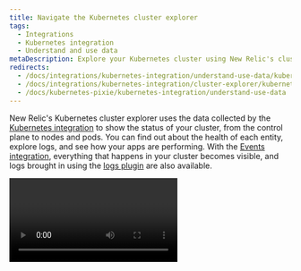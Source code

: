 ```yaml
---
title: Navigate the Kubernetes cluster explorer
tags:
  - Integrations
  - Kubernetes integration
  - Understand and use data
metaDescription: Explore your Kubernetes cluster using New Relic's cluster explorer.
redirects:
  - /docs/integrations/kubernetes-integration/understand-use-data/kubernetes-cluster-explorer
  - /docs/integrations/kubernetes-integration/cluster-explorer/kubernetes-cluster-explorer
  - /docs/kubernetes-pixie/kubernetes-integration/understand-use-data
---
```


New Relic's Kubernetes cluster explorer uses the data collected by the [Kubernetes integration](/docs/integrations/kubernetes-integration/get-started/introduction-kubernetes-integration) to show the status of your cluster, from the control plane to nodes and pods. You can find out about the health of each entity, explore logs, and see how your apps are performing. With the [Events integration](/docs/integrations/kubernetes-integration/kubernetes-events/install-kubernetes-events-integration), everything that happens in your cluster becomes visible, and logs brought in using the [logs plugin](/docs/logs/enable-logs/enable-logs/kubernetes-plugin-logs) are also available.

<Video type="wistia" id="d6odj1911i" />

## Meet the cluster explorer [#cluster-explorer-use]

The cluster explorer represents your most relevant cluster data on a chart with the shape of a ship's wheel — which is also Kubernetes' logo.

- Outer ring: Contains up to 24 nodes of your cluster, the most relevant based on the amount of alerts. Hover over each node to check resource consumption and the percentage of allocable pods used.

![New Relic One - Cluster explorer - Node Tooltip](src/images/nr1-cluster-explorer-node-tooltip.png 'New Relic One - Cluster explorer - Node Tooltip')

- Inner rings: Contain the pods ( ![Pod](src/images/pod_0.png 'Pod') ) of each node. Pods with active alerts are shown in the third innermost ring, and pods that are pending or unable to run are in the center.

![New Relic One - Cluster explorer](src/images/nr1-cluster-explorer-rings.png 'New Relic One - Cluster explorer')

Hover the mouse over each node or pod to get a quick overview of its resource usage. You can click each node and pod to view its resource usage over time or to get more information about its health and active alerts. [Colors](/docs/alerts/new-relic-alerts/configuring-alert-policies/identify-entities-without-alert-policies) are based on [predefined alert conditions](/docs/integrations/kubernetes-integration/kubernetes-events/kubernetes-integration-predefined-alert-policy): Yellow pods have active warning alerts, while red pods have active critical alerts.

![New Relic One - Cluster explorer - Pod alert](src/images/nr1-pod-alert.png 'New Relic One - Cluster explorer - Pod alert')

<figcaption>
  **[one.newrelic.com](https://one.newrelic.com) > Kubernetes cluster
  explorer**: Click any pod to get more information about its status and health,
  and to dig deeper into application data and traces, logs, and events.
</figcaption>

Click a node to see the following data:

- Pod statistics
- CPU, memory, and storage consumption against allocatable amounts
- Amount of pods used by the node against the allocatable amount of pods

For each pod, depending on the [integrations and features you've enabled](/docs/integrations/kubernetes-integration/get-started/introduction-kubernetes-integration), you can see:

- Pod status and metadata, including namespace and deployment
- Container status and statistics
- Active alerts (both warning and critical)
- [Kubernetes events that happened in that pod](/docs/integrations/kubernetes-integration/kubernetes-events/install-kubernetes-events-integration)
- APM data and traces (if you've [linked your APM data](/docs/integrations/kubernetes-integration/link-your-applications/link-your-applications-kubernetes))
- A link to the pods' and containers' logs, collected using the [Kubernetes plugin for New Relic Logs](/docs/logs/enable-logs/enable-logs/kubernetes-plugin-logs)

Cluster and [control plane](/docs/integrations/kubernetes-integration/installation/configure-control-plane-monitoring) statistics are always visible on the left side.

### Cluster dashboard

The cluster dashboard can be accessed at any time from the cluster explorer by clicking **Kubernetes dashboard**. It provides a curated dashboard experience for your Kubernetes cluster.

![New Relic One - Cluster explorer - Dashboard detail](src/images/nr1-cluster-explorer-dashboard-detail.png 'New Relic One - Cluster explorer - Dashboard detail')

<figcaption>
  **[one.newrelic.com](https://one.newrelic.com) > Kubernetes cluster explorer >
  Kubernetes dashboard**: The Kubernetes dashboard can be accessed from the
  Kubernetes cluster explorer. It shows useful Kubernetes metric data.
</figcaption>

### Cluster explorer node table [#cluster-explorer-table]

Below the cluster explorer is the node table**,** which shows all the nodes of the cluster, namespace, or deployment. Like all other usage indicators, the table shows consumption against [allocatable resources](https://kubernetes.io/docs/tasks/administer-cluster/reserve-compute-resources/#node-allocatable).

## Search and filter your cluster data [#search-filter]

The main way to modify the data view in the cluster explorer is by using the top bar to search for specific attributes or values. All the [attributes and values collected by the Kubernetes integration](/docs/integrations/kubernetes-integration/understand-use-data/understand-use-data) can be combined to narrow down the cluster view.

![New Relic One - Cluster explorer - Search](src/images/nr1-cluster-explorer-search.png 'New Relic One - Cluster explorer - Search')

<figcaption>
  **[one.newrelic.com](https://one.newrelic.com) > Kubernetes cluster
  explorer**: All your Kubernetes cluster's attributes and data points can be
  used to filter the cluster explorer view.
</figcaption>

You can also change the time frame using the time picker in the upper right corner. The **Auto-refresh** box turns the cluster explorer into a real-time dashboard that refreshes every 60 seconds.

![New Relic One - Cluster explorer - Time picker and Auto-refresh](src/images/nr1-cluster-explorer-picker-refresh.png 'New Relic One - Cluster explorer - Time picker and Auto-refresh')

<figcaption>
  **[one.newrelic.com](https://one.newrelic.com) > Kubernetes cluster
  explorer**: The time picker lets you select several predefined time spans. To
  reload the data every minute, check the auto-refresh box.
</figcaption>

## Browse your Kubernetes events

If you’ve enabled the [Kubernetes events integration](/docs/integrations/kubernetes-integration/kubernetes-events/install-kubernetes-events-integration), you can click the **Events** tab to browse everything that happened in your cluster, from warnings to normal events. To set it up, select the **Kubernetes events** box in step 3 of [our install wizard](/docs/integrations/kubernetes-integration/installation/kubernetes-installation-configuration#install-wizard), or follow the [instructions](/docs/integrations/kubernetes-integration/kubernetes-events/install-kubernetes-events-integration#install).

![New Relic One - Kubernetes Events](src/images/2020-04-28-17.40.27.gif '2020-04-28 17.40.27.gif')

<figcaption>
  **[one.newrelic.com](https://one.newrelic.com) > Kubernetes cluster explorer >
  Events**: Browse and filter all your Kubernetes events, and dig into logs and
  infrastructure data.
</figcaption>
